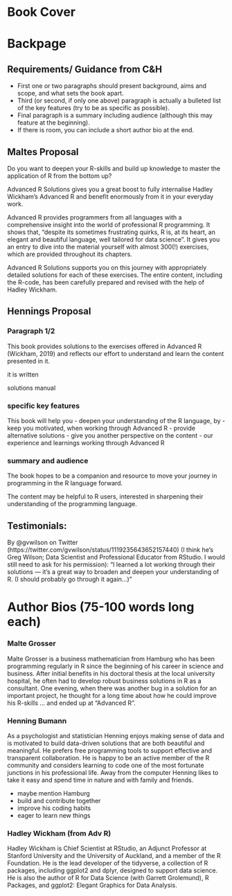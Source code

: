 # Book Cover

# Backpage
## Requirements/ Guidance from C&H
- First one or two paragraphs should present background, aims and scope, and what sets the book apart.
- Third (or second, if only one above) paragraph is actually a bulleted list of the key features (try to be as specific as possible).
- Final paragraph is a summary including audience (although this may feature at the beginning).
- If there is room, you can include a short author bio at the end.

## Maltes Proposal
Do you want to deepen your R-skills and build up knowledge to master the application of R from the bottom up?

Advanced R Solutions gives you a great boost to fully internalise Hadley Wickham's Advanced R and benefit enormously from it in your everyday work.

Advanced R provides programmers from all languages with a comprehensive insight into the world of professional R programming. It shows that, “despite its sometimes frustrating quirks, R is, at its heart, an elegant and beautiful language, well tailored for data science”. It gives you an entry to dive into the material yourself with almost 300(!) exercises, which are provided throughout its chapters.

Advanced R Solutions supports you on this journey with appropriately detailed solutions for each of these exercises. The entire content, including the R-code, has been carefully prepared and revised with the help of Hadley Wickham.

## Hennings Proposal
### Paragraph 1/2
This book provides solutions to the exercises offered in Advanced R (Wickham, 2019) and reflects our effort to understand and learn the content presented in it.

it is written 

solutions manual

### specific key features
This book will help you
- deepen your understanding of the R language, by
- keep you motivated, when working through Advanced R
- provide alternative solutions
- give you another perspective on the content
- our experience and learnings working through Advanced R 

### summary and audience
The book hopes to be a companion and resource to move your journey in programming in the R language forward.

The content may be helpful to R users, interested in sharpening their understanding of the programming language.

## Testimonials:
By @gvwilson on Twitter (https://twitter.com/gvwilson/status/1119235643652157440) (I think he’s Greg Wilson; Data Scientist and Professional Educator from RStudio. I would still need to ask for his permission): “I learned a lot working through their solutions — it's a great way to broaden and deepen your understanding of R. (I should probably go through it again…)”

# Author Bios (75-100 words long each)
### Malte Grosser
Malte Grosser is a business mathematician from Hamburg who has been programming regularly in R since the beginning of his career in science and business. After initial benefits in his doctoral thesis at the local university hospital, he often had to develop robust business solutions in R as a consultant. One evening, when there was another bug in a solution for an important project, he thought for a long time about how he could improve his R-skills ... and ended up at “Advanced R”.

### Henning Bumann
As a psychologist and statistician Henning enjoys making sense of data and is motivated to build data-driven solutions that are both beautiful and meaningful. He prefers free programming tools to support effective and transparent collaboration. He is happy to be an active member of the R community and considers learning to code one of the most fortunate junctions in his professional life. Away from the computer Henning likes to take it easy and spend time in nature and with family and friends.

- maybe mention Hamburg
- build and contribute together
- improve his coding habits
- eager to learn new things

### Hadley Wickham (from Adv R)
Hadley Wickham is Chief Scientist at RStudio, an Adjunct Professor at Stanford University and the University of Auckland, and a member of the R Foundation. He is the lead developer of the tidyverse, a collection of R packages, including ggplot2 and dplyr, designed to support data science. He is also the author of R for Data Science (with Garrett Grolemund), R Packages, and ggplot2: Elegant Graphics for Data Analysis.